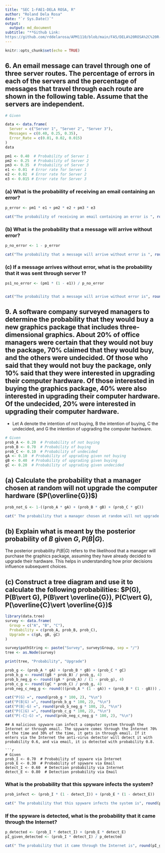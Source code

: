 ---
title: "SEC 1-FAE1-DELA ROSA, R"
author: "Roland Dela Rosa"
date: "`r Sys.Date()`"
output:
  output: md_document
subtitle: "**Github Link: 
https://github.com/rddelarosa/APM1110/blob/main/FA5/DELA%20ROSA%2C%20R-FA5.Rmd**"
---

```{r setup, include=FALSE}
knitr::opts_chunk$set(echo = TRUE)
```

## 6. An email message can travel through one of three server routes. The percentage of errors in each of the servers and the percentage of messages that travel through each route are shown in the following table. Assume that the servers are independent.

```{r}
# Given

data <- data.frame(
  Server = c("Server 1", "Server 2", "Server 3"),
  Messages = c(0.40, 0.25, 0.35),
  Error_Rate = c(0.01, 0.02, 0.015)
)
data

pm1 <- 0.40  # Probability of Server 1
pm2 <- 0.25  # Probability of Server 2
pm3 <- 0.35  # Probability of Server 3
e1 <- 0.01  # Error rate for Server 1
e2 <- 0.02  # Error rate for Server 2
e3 <- 0.015 # Error rate for Server 3

```
### (a) What is the probability of receiving an email containing an error?
```{r}
p_error <- pm1 * e1 + pm2 * e2 + pm3 * e3

cat("The probability of receiving an email containing an error is ", round(p_error,5), "or", round(p_error*100,2),"%." )
```

### (b) What is the probability that a message will arrive without error?

```{r}
p_no_error <- 1 - p_error

cat("The probability that a message will arrive without error is ", round(p_no_error,4), "or", round(p_no_error*100,2),"%." )

```

### (c) If a message arrives without error, what is the probability that it was sent through server 1?

```{r}
ps1_no_error <- (pm1 * (1 - e1)) / p_no_error


cat("The probability that a message will arrive without error is", round(ps1_no_error, 4), "or", round(ps1_no_error * 100, 2), "%.")

```

## 9. A software company surveyed managers to determine the probability that they would buy a new graphics package that includes three-dimensional graphics. About 20% of office managers were certain that they would not buy the package, 70% claimed that they would buy, and the others were undecided. Of those who said that they would not buy the package, only 10% said that they were interested in upgrading their computer hardware. Of those interested in buying the graphics package, 40% were also interested in upgrading their computer hardware. Of the undecided, 20% were interested in upgrading their computer hardware.

-   Let A denote the intention of not buying, B the intention of buying, C the undecided, and G the intention of upgrading the computer hardware.


```{r}
# Given
prob_A <- 0.20  # Probability of not buying
prob_B <- 0.70  # Probability of buying
prob_C <- 0.10  # Probability of undecided
gA <- 0.10  # Probability of upgrading given not buying
gB <- 0.40  # Probability of upgrading given buying
gC <- 0.20  # Probability of upgrading given undecided
```

## (a) Calculate the probability that a manager chosen at random will not upgrade the computer hardware ($P(\overline{G})$)

```{r}
prob_not_G <- 1-((prob_A * gA) + (prob_B * gB) + (prob_C * gC))

cat(" The probability that a manager chosen at random will not upgrade the computer hardware is", round(prob_not_G, 4), "or", round(prob_not_G * 100, 2), "%.")

```

## (b) Explain what is meant by the posterior probability of $B$ given $G, P(B\vert G)$.

The posterior probability $P(B \vert G)$ refers to the likelihood that a manager will purchase the graphics package, assuming they have already decided to upgrade their hardware. This helps in understanding how prior decisions influence subsequent choices.


## (c) Construct a tree diagram and use it to calculate the following probabilities: $P(G), P(B\vert G), P(B\vert \overline{G}), P(C\vert G), P(\overline{C}\vert \overline{G})$
```{r}
library(data.tree)
survey <- data.frame(
  Group = c("A", "B", "C"),
  Probability = c(prob_A, prob_B, prob_C),
  Upgrade = c(gA, gB, gC)
)

survey$pathString <- paste("Survey", survey$Group, sep = "/")
tree <- as.Node(survey)

print(tree, "Probability", "Upgrade")

prob_g <- (prob_A * gA) + (prob_B * gB) + (prob_C * gC)
prob_b_g <- round((gB * prob_B) / prob_g, 4)
prob_b_neg_g <- round((gA * prob_A) / (1 - prob_g), 4)
prob_c_g <- round((gC * prob_C) / prob_g, 4)
prob_neg_c_neg_g <- round(((prob_A * (1 - gA)) + (prob_B * (1 - gB))) / (1 - prob_g), 4)

cat("P(G) =", round(prob_g * 100, 2), "%\n")
cat("P(B|G) =", round(prob_b_g * 100, 2), "%\n")
cat("P(B|-G) =", round(prob_b_neg_g * 100, 2), "%\n")
cat("P(C|G) =", round(prob_c_g * 100, 2), "%\n")
cat("P(-C|-G) =", round(prob_neg_c_neg_g * 100, 2), "%\n")
```


```
## A malicious spyware can infect a computer system through the Internet or through email. The spyware comes through the Internet 70% of the time and 30% of the time, it gets in through email. If it enters via the Internet the anti-virus detector will detect it with probability 0.6, and via email, it is detected with probability 0.8.

```{r}
# Given 
prob_I <- 0.70  # Probability of spyware via Internet
prob_E <- 0.30  # Probability of spyware via Email
detect_I <- 0.60  # Detection probability via Internet
detect_E <- 0.80  # Detection probability via Email
```


### What is the probability that this spyware infects the system?
```{r}
prob_infect <- (prob_I * (1 - detect_I)) + (prob_E * (1 - detect_E))

cat(" The probability that this spyware infects the system is", round(prob_infect, 4), "or", round(prob_infect * 100, 2), "%.")


```

### If the spyware is detected, what is the probability that it came through the Internet?
```{r}
p_detected <- (prob_I * detect_I) + (prob_E * detect_E)
pI_given_detected <- (prob_I * detect_I) / p_detected

cat(" The probability that it came through the Internet is", round(pI_given_detected, 4), "or", round(pI_given_detected * 100, 2), "%.")
```


